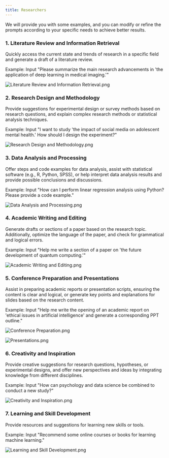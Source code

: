 ```yaml
---
title: Researchers
---
```


We will provide you with some examples, and you can modify or refine the prompts according to your specific needs to achieve better results.

### **1. Literature Review and Information Retrieval**

Quickly access the current state and trends of research in a specific field and generate a draft of a literature review.

Example: Input "Please summarize the main research advancements in 'the application of deep learning in medical imaging.'"

![Literature Review and Information Retrieval.png](../images/researchers/literature-review-and-information-retrieval.png)

### **2. Research Design and Methodology**

Provide suggestions for experimental design or survey methods based on research questions, and explain complex research methods or statistical analysis techniques.

Example: Input "I want to study 'the impact of social media on adolescent mental health.' How should I design the experiment?"

![Research Design and Methodology.png](../images/researchers/research-design-and-methodology.png)

### **3. Data Analysis and Processing**

Offer steps and code examples for data analysis, assist with statistical software (e.g., R, Python, SPSS), or help interpret data analysis results and provide possible conclusions and discussions.

Example: Input "How can I perform linear regression analysis using Python? Please provide a code example."

![Data Analysis and Processing.png](../images/researchers/data-analysis-and-processing.png)

### **4. Academic Writing and Editing**

Generate drafts or sections of a paper based on the research topic. Additionally, optimize the language of the paper, and check for grammatical and logical errors.

Example: Input "Help me write a section of a paper on 'the future development of quantum computing.'"

![Academic Writing and Editing.png](../images/researchers/academic-writing-and-editing.png)

### **5. Conference Preparation and Presentations**

Assist in preparing academic reports or presentation scripts, ensuring the content is clear and logical, or generate key points and explanations for slides based on the research content.

Example: Input "Help me write the opening of an academic report on 'ethical issues in artificial intelligence' and generate a corresponding PPT outline."

![Conference Preparation.png](../images/researchers/conference-preparation.png)

![ Presentations.png](../images/researchers/presentations.png)

### **6. Creativity and Inspiration**

Provide creative suggestions for research questions, hypotheses, or experimental designs, and offer new perspectives and ideas by integrating knowledge from different disciplines.

Example: Input "How can psychology and data science be combined to conduct a new study?"

![Creativity and Inspiration.png](../images/researchers/creativity-and-inspiration.png)

### **7. Learning and Skill Development**

Provide resources and suggestions for learning new skills or tools.

Example: Input "Recommend some online courses or books for learning machine learning."

![Learning and Skill Development.png](../images/researchers/learning-and-skill-development.png)
